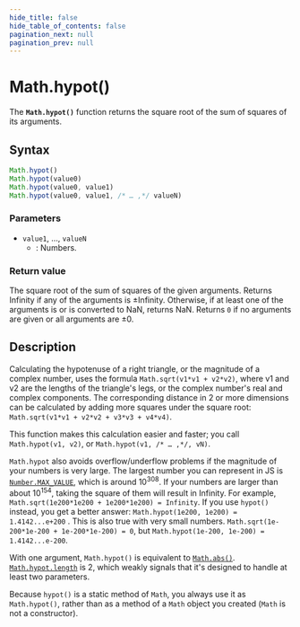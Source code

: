 ```yaml
---
hide_title: false
hide_table_of_contents: false
pagination_next: null
pagination_prev: null
---
```

# Math.hypot()

The **`Math.hypot()`** function returns the square root of the sum of squares of its arguments. 

## Syntax

```js
Math.hypot()
Math.hypot(value0)
Math.hypot(value0, value1)
Math.hypot(value0, value1, /* … ,*/ valueN)
```

### Parameters

- `value1`, …, `valueN`
  - : Numbers.

### Return value

The square root of the sum of squares of the given arguments. Returns Infinity if any of the arguments is ±Infinity. Otherwise, if at least one of the arguments is or is converted to NaN, returns NaN. Returns `0` if no arguments are given or all arguments are ±0.

## Description

Calculating the hypotenuse of a right triangle, or the magnitude of a complex number, uses the formula `Math.sqrt(v1*v1 + v2*v2)`, where v1 and v2 are the lengths of the triangle's legs, or the complex number's real and complex components. The corresponding distance in 2 or more dimensions can be calculated by adding more squares under the square root: `Math.sqrt(v1*v1 + v2*v2 + v3*v3 + v4*v4)`.

This function makes this calculation easier and faster; you call `Math.hypot(v1, v2)`, or `Math.hypot(v1, /* … ,*/, vN)`.

`Math.hypot` also avoids overflow/underflow problems if the magnitude of your numbers is very large. The largest number you can represent in JS is [`Number.MAX_VALUE`](../Number/MAX_VALUE.md), which is around 10<sup>308</sup>. If your numbers are larger than about 10<sup>154</sup>, taking the square of them will result in Infinity. For example, `Math.sqrt(1e200*1e200 + 1e200*1e200) = Infinity`. If you use `hypot()` instead, you get a better answer: `Math.hypot(1e200, 1e200) = 1.4142...e+200` . This is also true with very small numbers. `Math.sqrt(1e-200*1e-200 + 1e-200*1e-200) = 0`, but `Math.hypot(1e-200, 1e-200) = 1.4142...e-200`.

With one argument, `Math.hypot()` is equivalent to [`Math.abs()`](./abs.md). [`Math.hypot.length`](../Function/prototype/length.md) is 2, which weakly signals that it's designed to handle at least two parameters.

Because `hypot()` is a static method of `Math`, you always use it as `Math.hypot()`, rather than as a method of a `Math` object you created (`Math` is not a constructor).
